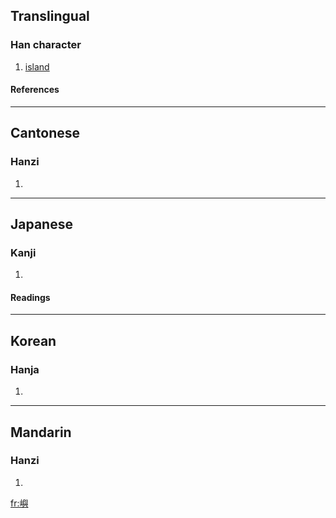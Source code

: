{{see|屿}}

==Translingual==
===Han character===
{{Han char|rn=46|rad=山|as=14|sn=17|four=2778<sub>1</sub>|canj=山竹X金 (UHXC)}}
# [[island]]
====References====
{{Han ref|kx=0321.250|dkj=08561|hdz=10800.210|uh=5DBC|ud=23996|bh=C0AC|bd=49324}}
----
==Cantonese==
===Hanzi===
{{yue-hanzi|jyut=|y=jeui6, yu4}}
# {{defn|Cantonese}}
----
==Japanese==
===Kanji===
{{ja-kanji|grade=|rs=山14}}
# {{defn|Japanese}} 
====Readings====
{{ja-readings|on=[[しょ]] (sho)|kun=[[しま]] (shima)}}
----
==Korean==
===Hanja===
{{ko-hanja|hangeul=서|rv=seo|mr=sŏ}}
# {{defn|Korean}}
----
==Mandarin==
===Hanzi===
{{cmn-hanzi|sim=屿|pin=[[yǔ]] (yu3)|wg=yü<sup>3</sup>}}
# {{defn|Mandarin}}

[[fr:嶼]]